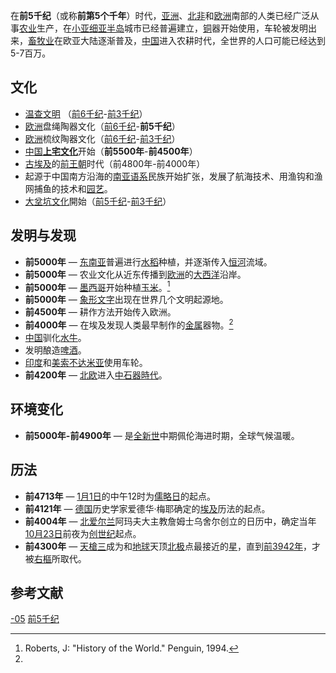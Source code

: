 {{Millenniumbox|-5}}
在'''前5千纪'''（或称'''前第5个千年'''）时代，[[亚洲|亚洲]]、[[北非|北非]]和[[欧洲|欧洲]]南部的人类已经广泛从事[[农业|农业]]生产，在[[小亚细亚半岛|小亚细亚半岛]]城市已经普遍建立，[[铜|铜]]器开始使用，车轮被发明出来，[[畜牧业|畜牧业]]在欧亚大陆逐渐普及，[[中国|中国]]进入农耕时代，全世界的人口可能已经达到5-7百万。

== 文化 ==

* [[温查文明|温查文明]] （[[前6千纪|前6千纪]]-[[前3千纪|前3千纪]]）
* [[欧洲|欧洲]]盘绳陶器文化（[[前6千纪|前6千纪]]-'''前5千纪'''）
* [[欧洲|欧洲]]梳纹陶器文化（[[前6千纪|前6千纪]]-[[前3千纪|前3千纪]]）
* [[中国|中国]]'''[[上宅文化|上宅文化]]'''开始（'''前5500年'''-'''前4500年'''）
* [[古埃及|古埃及]]的[[前王朝|前王朝]]时代（前4800年-前4000年） 
* 起源于中国南方沿海的[[南亚语系|南亚语系]]民族开始扩张，发展了航海技术、用渔钩和渔网捕鱼的技术和[[园艺|园艺]]。
*  [[大坌坑文化|大坌坑文化]]開始（[[前5千纪|前5千纪]]-[[前3千纪|前3千纪]]）

== 发明与发现 ==

* '''前5000年''' — [[东南亚|东南亚]]普遍进行[[水稻|水稻]]种植，并逐渐传入[[恒河|恒河]]流域。
* '''前5000年''' — 农业文化从近东传播到[[欧洲|欧洲]]的[[大西洋|大西洋]]沿岸。
* '''前5000年''' — [[墨西哥|墨西哥]]开始种植[[玉米|玉米]]。<ref name="roberts">Roberts, J: "History of the World." Penguin, 1994.</ref>
* '''前5000年''' — [[象形文字|象形文字]]出现在世界几个文明起源地。
* '''前4500年''' — 耕作方法开始传入欧洲。
* '''前4000年''' — 在埃及发现人类最早制作的[[金属|金属]]器物。<ref name="roberts"/>
* [[中国|中国]]驯化[[水牛|水牛]]。
* 发明酿造[[啤酒|啤酒]]。
* [[印度|印度]]和[[美索不达米亚|美索不达米亚]]使用车轮。
* '''前4200年''' — [[北欧|北欧]]进入[[中石器時代|中石器時代]]。

== 环境变化 ==

* '''前5000年-前4900年''' — 是[[全新世|全新世]]中期佩伦海进时期，全球气候温暖。

== 历法 ==
* '''前4713年''' — [[1月1日|1月1日]]的中午12时为[[儒略日|儒略日]]的起点。
* '''前4121年''' — [[德国|德国]]历史学家爱德华·梅耶确定的[[埃及|埃及]]历法的起点。
* '''前4004年''' — [[北爱尔兰|北爱尔兰]]阿玛夫大主教詹姆士乌舍尔创立的日历中，确定当年[[10月23日|10月23日]]前夜为[[创世纪|创世纪]]起点。
* '''前4300年''' — [[天槍三|天槍三]]成为和[[地球|地球]]天顶[[北極_(天文)|北极]]点最接近的[[星|星]]，直到[[前3942年|前3942年]]，才被[[右樞|右樞]]所取代。
== 参考文献 ==
<references/>
{{千纪}}
[[Category:千纪|-05]]
[[Category:前5千纪|]]